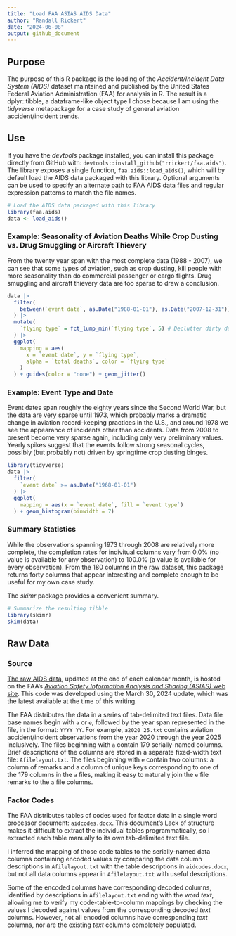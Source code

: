 ```yaml
---
title: "Load FAA ASIAS AIDS Data"
author: "Randall Rickert"
date: "2024-06-08"
output: github_document
---
```


## Purpose

The purpose of this R package is the loading of the *Accident/Incident Data System (AIDS)* dataset maintained and published by the United States Federal Aviation Administration (FAA) for analysis in R. The result is a dplyr::tibble, a dataframe-like object type I chose because I am using the _tidyverse_ metapackage for a case study of general aviation accident/incident trends.

## Use

If you have the _devtools_ package installed, you can install this package directly from GitHub with: `devtools::install_github("rrickert/faa.aids")`. The library exposes a single function, `faa.aids::load_aids()`, which will by default load the AIDS data packaged with this library. Optional arguments can be used to specify an alternate path to FAA AIDS data files and regular expression patterns to match the file names.

```r
# Load the AIDS data packaged with this library
library(faa.aids)
data <- load_aids()
```

### Example: Seasonality of Aviation Deaths While Crop Dusting vs. Drug Smuggling or Aircraft Thievery

From the twenty year span with the most complete data (1988 - 2007), we can see that some types of aviation, such as crop dusting, kill people with more seasonality than do commercial passenger or cargo flights. Drug smuggling and aircraft thievery data are too sparse to draw a conclusion.

```r
data |>
  filter(
    between(`event date`, as.Date("1988-01-01"), as.Date("2007-12-31"))
  ) |>
  mutate(
    `flying type` = fct_lump_min(`flying type`, 5) # Declutter dirty data
  ) |>
  ggplot(
    mapping = aes(
      x = `event date`, y = `flying type`,
      alpha = `total deaths`, color = `flying type`
    )
  ) + guides(color = "none") + geom_jitter()
```

### Example: Event Type and Date

Event dates span roughly the eighty years since the Second World War, but the data are very sparse until 1973, which probably marks a dramatic change in aviation record-keeping practices in the U.S., and around 1978 we see the appearance of incidents other than accidents. Data from 2008 to present become very sparse again, including only very preliminary values. Yearly spikes suggest that the events follow strong seasonal cycles, possibly (but probably not) driven by springtime crop dusting binges.

```r
library(tidyverse)
data |>
  filter(
    `event date` >= as.Date("1968-01-01")
  ) |>
  ggplot(
    mapping = aes(x = `event date`, fill = `event type`)
  ) + geom_histogram(binwidth = 7)
```

### Summary Statistics

While the observations spanning 1973 through 2008 are relatively more complete, the completion rates for indivitual columns vary from 0.0% (no value is available for any observation) to 100.0% (a value is available for every observation). From the 180 columns in the raw dataset, this package returns forty columns that appear interesting and complete enough to be useful for my own case study.

The _skimr_ package provides a convenient summary.

```r
# Summarize the resulting tibble
library(skimr)
skim(data)
```

## Raw Data

### Source

[The raw AIDS data](https://www.asias.faa.gov/apex/f?p=100:189:::NO), updated at the end of each calendar month, is hosted on the FAA's [*Aviation Safety Information Analysis and Sharing (ASIAS)* web site](https://www.asias.faa.gov/). This code was developed using the March 30, 2024 update, which was the latest available at the time of this writing.

The FAA distributes the data in a series of tab-delimited text files. Data file base names begin with `a` or `e`, followed by the year span represented in the file, in the format: `YYYY_YY`. For example, `a2020_25.txt` contains aviation accident/incident observations from the year 2020 through the year 2025 inclusively. The files beginning with `a` contain 179 serially-named columns. Brief descriptions of the columns are stored in a separate fixed-width text file: `Afilelayout.txt`. The files beginning with `e` contain two columns: a column of remarks and a column of unique keys corresponding to one of the 179 columns in the `a` files, making it easy to naturally join the `e` file remarks to the `a` file columns.

### Factor Codes

The FAA distributes tables of codes used for factor data in a single word processor document: `aidcodes.docx`. This document's Lack of structure makes it difficult to extract the individual tables programmatically, so I extracted each table manually to its own tab-delimited text file.

I inferred the mapping of those code tables to the serially-named data columns containing encoded values by comparing the data column descriptions in `Afilelayout.txt` with the table descriptions in `aidcodes.docx`, but not all data columns appear in `Afilelayout.txt` with useful descriptions.

Some of the encoded columns have corresponding decoded columns, identified by descriptions in `Afilelayout.txt` ending with the word _text_, allowing me to verify my code-table-to-column mappings by checking the values I decoded against values from the corresponding decoded _text_ columns. However, not all encoded columns have corresponding _text_ columns, nor are the existing _text_ columns completely populated.
